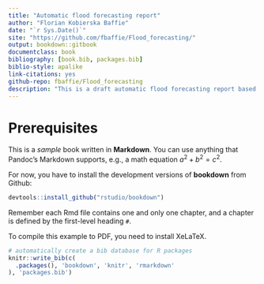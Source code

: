 ```yaml
--- 
title: "Automatic flood forecasting report"
author: "Florian Kobierska Baffie"
date: "`r Sys.Date()`"
site: "https://github.com/fbaffie/Flood_forecasting/"
output: bookdown::gitbook
documentclass: book
bibliography: [book.bib, packages.bib]
biblio-style: apalike
link-citations: yes
github-repo: fbaffie/Flood_forecasting
description: "This is a draft automatic flood forecasting report based on the Bookdown format by yihui at RStudio"
---
```


# Prerequisites

This is a _sample_ book written in **Markdown**. You can use anything that Pandoc's Markdown supports, e.g., a math equation $a^2 + b^2 = c^2$.

For now, you have to install the development versions of **bookdown** from Github:

```r
devtools::install_github("rstudio/bookdown")
```

Remember each Rmd file contains one and only one chapter, and a chapter is defined by the first-level heading `#`.

To compile this example to PDF, you need to install XeLaTeX.

```r
# automatically create a bib database for R packages
knitr::write_bib(c(
  .packages(), 'bookdown', 'knitr', 'rmarkdown'
), 'packages.bib')
```
